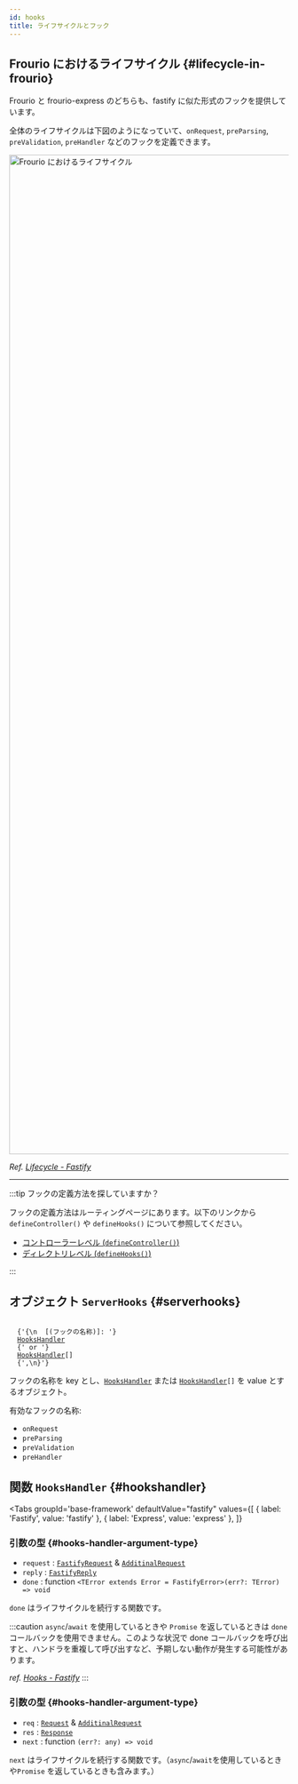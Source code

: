 ```yaml
---
id: hooks
title: ライフサイクルとフック
---
```



## Frourio におけるライフサイクル {#lifecycle-in-frourio}

Frourio と frourio-express のどちらも、fastify に似た形式のフックを提供しています。

全体のライフサイクルは下図のようになっていて、`onRequest`, `preParsing`, `preValidation`, `preHandler` などのフックを定義できます。

<div style={{ textAlign: 'center' }}>
  <img src="/img/docs/lifecycle.svg" alt='Frourio におけるライフサイクル' width='840px' height='1800px' style={{ maxWidth: '100%', maxHeight: '800px' }} />

_Ref. [Lifecycle - Fastify](https://www.fastify.io/docs/latest/Reference/Lifecycle/)_

</div>

---

:::tip フックの定義方法を探していますか？

フックの定義方法はルーティングページにあります。以下のリンクから `defineController()` や `defineHooks()` について参照してください。

- [コントローラーレベル (`defineController()`)](/docs/reference/routing#controller-level)
- [ディレクトリレベル (`defineHooks()`)](/docs/reference/routing#directory-level-hooks)

:::

## オブジェクト `ServerHooks` {#serverhooks}

<code>
  {'{\n  [(フックの名称)]: '}
  <a href="#hookshandler">HooksHandler</a>
  {' or '}
  <a href="#hookshandler">HooksHandler</a>[]
  {',\n}'}
</code>

フックの名称を key とし、[`HooksHandler`](#hookshandler) または <code><a href="#hookshandler">HooksHandler</a>[]</code> を value とするオブジェクト。

有効なフックの名称:

- `onRequest`
- `preParsing`
- `preValidation`
- `preHandler`

## 関数 `HooksHandler` {#hookshandler}

<Tabs
  groupId='base-framework'
  defaultValue="fastify"
  values={[
    { label: 'Fastify', value: 'fastify' },
    { label: 'Express', value: 'express' },
  ]}
>
<TabItem value="fastify">

### 引数の型 {#hooks-handler-argument-type}

- `request` : [`FastifyRequest`](https://www.fastify.io/docs/latest/Reference/TypeScript/#request) & [`AdditinalRequest`](/docs/reference/additionalRequest)
- `reply` : [`FastifyReply`](https://www.fastify.io/docs/latest/Reference/TypeScript/#reply)
- `done` : function `<TError extends Error = FastifyError>(err?: TError) => void`

`done` はライフサイクルを続行する関数です。

:::caution
`async`/`await` を使用しているときや `Promise` を返しているときは `done` コールバックを使用できません。このような状況で done コールバックを呼び出すと、ハンドラを重複して呼び出すなど、予期しない動作が発生する可能性があります。

_ref. [Hooks - Fastify](https://www.fastify.io/docs/latest/Reference/Hooks/)_
:::

</TabItem>
<TabItem value="express">

### 引数の型 {#hooks-handler-argument-type}

- `req` : [`Request`](https://expressjs.com/ja/api.html#req) & [`AdditinalRequest`](/docs/reference/additionalRequest)
- `res` : [`Response`](http://expressjs.com/ja/api.html#res)
- `next` : function `(err?: any) => void`

`next` はライフサイクルを続行する関数です。（`async`/`await`を使用しているときや`Promise` を返しているときも含みます。）

</TabItem>
</Tabs>
